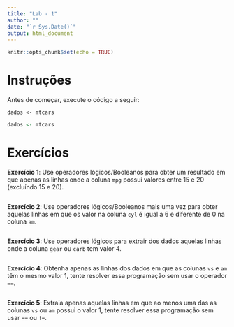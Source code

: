 ```yaml
---
title: "Lab - 1"
author: ""
date: "`r Sys.Date()`"
output: html_document
---
```


```r
knitr::opts_chunk$set(echo = TRUE)
```

# Instruções 
<div id="boxedtext">
Antes de começar, execute o código a seguir:

`dados <- mtcars`
</div>

```r
dados <- mtcars
```


# Exercícios 
<div id="exercise">
**Exercício 1**: Use operadores lógicos/Booleanos para obter um resultado em que apenas as linhas onde a coluna `mpg` possui valores entre 15 e 20 (excluíndo 15 e 20).
</div>

```r

```

<div id="exercise">
**Exercício 2**: Use operadores lógicos/Booleanos mais uma vez para obter aquelas linhas em que os valor na coluna `cyl` é igual a 6 e diferente de 0 na coluna `am`.
</div>

```r


```

<div id="exercise">
**Exercício 3**: Use operadores lógicos para extrair dos dados aquelas linhas onde a coluna `gear` ou `carb` tem valor 4.
</div>

```r

```

<div id="exercise">
**Exercício 4**: Obtenha apenas as linhas dos dados em que as colunas  `vs`  e  `am`  têm o mesmo valor 1, tente resolver essa programação sem usar o operador `==`.
</div>


```r

```

<div id="exercise">
**Exercício 5**: Extraia apenas aquelas linhas em que ao menos uma das as colunas `vs`  ou `am` possui o valor 1, tente resolver essa programação sem usar `==`  ou  `!=`.
</div>


```r

```

